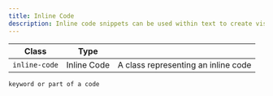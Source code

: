 ```yaml
---
title: Inline Code
description: Inline code snippets can be used within text to create visual emphasis on code snippets, or indicate text that can be copied verbatim like file names and IDs.
---
```


| Class         | Type        |                                     |
| ------------- | ----------- | ----------------------------------- |
| `inline-code` | Inline Code | A class representing an inline code |

<Preview>
  <code class="inline-code">keyword or part of a code</code>
</Preview>
